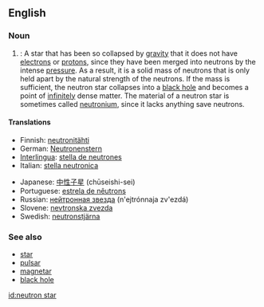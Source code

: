 ==English==
{{wikipedia}}

===Noun===
{{en-noun|sg=[[neutron]] [[star]]}}

# {{star}}: A star that has been so collapsed by [[gravity]] that it does not have [[electron]]s or [[proton|protons]], since they have been merged into neutrons by the intense [[pressure]].  As a result, it is a solid mass of neutrons that is only held apart by the natural strength of the neutrons.  If the mass is sufficient, the neutron star collapses into a [[black hole]] and becomes a point of [[infinitely]] dense matter.  The material of a neutron star is sometimes called [[neutronium]], since it lacks anything save neutrons.

====Translations====
{{trans-top|star composed of neutrons}}
*Finnish: [[neutronitähti]]
*German: [[Neutronenstern]] {{m}}
*[[Interlingua]]: [[stella de neutrones]]
*Italian: [[stella neutronica]] {{f}}
{{trans-mid}}
*Japanese: [[中性子星]] (chūseishi-sei)
*Portuguese: [[estrela de nêutrons]]
*Russian: [[нейтронная звезда]] (n'ejtrónnaja zv'ezdá) {{f}}
*Slovene: [[nevtronska zvezda]] {{f}}
*Swedish: [[neutronstjärna]]
{{trans-bottom}}

===See also===
*[[star]]
*[[pulsar]]
*[[magnetar]]
*[[black hole]]

[[id:neutron star]]